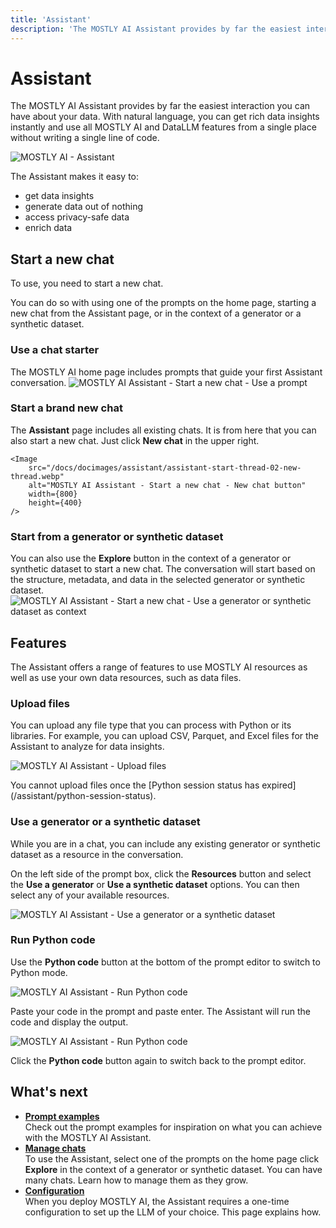 ```yaml
---
title: 'Assistant'
description: 'The MOSTLY AI Assistant provides by far the easiest interaction you can have about your data. With natural language, you can get rich data insights instantly and use all MOSTLY AI and DataLLM features from a single place without writing a single line of code.'
---
```



# Assistant

The MOSTLY AI Assistant provides by far the easiest interaction you can have about your data. With natural language, you can get rich data insights instantly and use all MOSTLY AI and DataLLM features from a single place without writing a single line of code.

<Image
    src="/docs/docimages/assistant/assistant.webp"
    alt="MOSTLY AI - Assistant"
    width={800}
    height={400}
/>

The Assistant makes it easy to:

* get data insights
* generate data out of nothing
* access privacy-safe data
* enrich data

## Start a new chat

To use, you need to start a new chat.

You can do so with using one of the prompts on the home page, starting a new chat from the Assistant page, or in the context of a generator or a synthetic dataset.

### Use a chat starter

The MOSTLY AI home page includes prompts that guide your first Assistant conversation.
    <Image
        src="/docs/docimages/assistant/assistant-start-thread-01-use-a-prompt.webp"
        alt="MOSTLY AI Assistant - Start a new chat - Use a prompt"
        width={800}
        height={400}
    />

### Start a brand new chat

The **Assistant** page includes all existing chats. It is from here that you can also start a new chat. Just click **New chat** in the upper right.

    <Image
        src="/docs/docimages/assistant/assistant-start-thread-02-new-thread.webp"
        alt="MOSTLY AI Assistant - Start a new chat - New chat button"
        width={800}
        height={400}
    />

### Start from a generator or synthetic dataset

You can also use the **Explore** button in the context of a generator or synthetic dataset to start a new chat. The conversation will start based on the structure, metadata, and data in the selected generator or synthetic dataset.
    <Image
        src="/docs/docimages/assistant/assistant-start-thread-03-click-explore.webp"
        alt="MOSTLY AI Assistant - Start a new chat - Use a generator or synthetic dataset as context"
        width={800}
        height={400}
    />

## Features

The Assistant offers a range of features to use MOSTLY AI resources as well as use your own data resources, such as data files.

### Upload files

You can upload any file type that you can process with Python or its libraries. For example, you can upload CSV, Parquet, and Excel files for the Assistant to analyze for data insights.

<Image
    src="/docs/docimages/assistant/assistant-upload-file.webp"
    alt="MOSTLY AI Assistant - Upload files"
    width={800}
    height={400}
/>

<Callout>
You cannot upload files once the [Python session status has expired](/assistant/python-session-status).
</Callout>

### Use a generator or a synthetic dataset

While you are in a chat, you can include any existing generator or synthetic dataset as a resource in the conversation.

On the left side of the prompt box, click the **Resources** button and select the **Use a generator** or **Use a synthetic dataset** options. You can then select any of your available resources.

<Image
    src="/docs/docimages/assistant/assistant-feature-use-generator-or-synthetic-dataset.webp"
    alt="MOSTLY AI Assistant - Use a generator or a synthetic dataset"
    width={800}
    height={400}
/>

### Run Python code

Use the **Python code** button at the bottom of the prompt editor to switch to Python mode.

<Image
    src="/docs/docimages/assistant/assistant-feature-run-python-code-01.webp"
    alt="MOSTLY AI Assistant - Run Python code"
    width={800}
    height={400}
/>

Paste your code in the prompt and paste enter. The Assistant will run the code and display the output.

<Image
    src="/docs/docimages/assistant/assistant-feature-run-python-code-02.webp"
    alt="MOSTLY AI Assistant - Run Python code"
    width={800}
    height={400}
/>

Click the **Python code** button again to switch back to the prompt editor.

## What's next

* [**Prompt examples**](assistant/prompt-examples)<br />Check out the prompt examples for inspiration on what you can achieve with the MOSTLY AI Assistant.
* [**Manage chats**](/chats/manage-chats)<br />To use the Assistant, select one of the prompts on the home page click **Explore** in the context of a generator or synthetic dataset. You can have many chats. Learn how to manage them as they grow.
* [**Configuration**](assistant/configuration)<br />When you deploy MOSTLY AI, the Assistant requires a one-time configuration to set up the LLM of your choice. This page explains how.